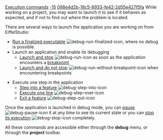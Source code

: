 [[Property:title|Execution commands]]
[[Property:weight|-15]]
[[Property:uuid|098e4d2b-18c5-6933-fe42-2d55e427f5fa]]
While working on a project, you may want to launch it to see if it behaves as expected, and if not to find out where the problem is located.

There are several ways to launch the application you are working on from EiffelStudio:
*  [[Run a finalized executable|Run a finalized executable]]  [[Image:debug-run-finalized-icon]], where no debug is possible. 
* Launch an application and enable its debugging 
**  [[Run and stop at breakpoints|Launch and stop]] [[Image:debug-run-icon]] as soon as the application encounters a [[Breakpoints|breakpoint]]  
**  [[Run without breakpoints|Launch and do not stop]] [[Image:debug-run-without-breakpoint-icon]] when encountering breakpoints 

* Execute one step in the application 
**  [[Step into a feature|Step into a feature]] [[Image:debug-step-into-icon]] 
**  [[Execute one line at a time|Execute one line]] [[Image:debug-step-over-icon]] 
**  [[Step out of a feature|Exit a feature]] [[Image:debug-step-out-icon]]


Once the application is launched in debug mode, you can [[Pause an application|pause]] [[Image:debug-pause-icon]] it at any time to see its current state or you can [[Stop a debugged application|stop its execution]] [[Image:debug-stop-icon]] completely. 

All these commands are accessible either through the '''debug''' menu, or through the '''project''' toolbar. 

{{seealso| The Eiffel [[Compiler|Compiler]]  }}




